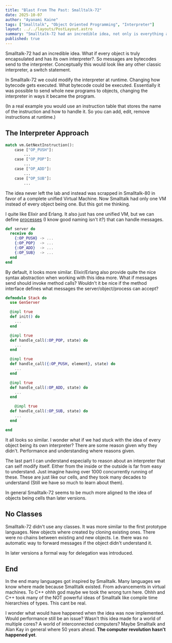 ```yaml
---
title: "Blast From The Past: Smalltalk-72"
date: 2025-10-07
author: "Ayanami Kaine"
tags: ["Smalltalk", "Object Oriented Programming", "Interpreter"]
layout: ../../layouts/PostLayout.astro
summary: "Smalltalk-72 had an incredible idea, not only is everything an object but every object is a self contained interpreter."
published: true
---
```


Smalltalk-72 had an incredible idea. What if every object is truly encapsulated and has its own interpreter?. So messages are bytecodes send to the interpreter. Conceptually this would look like any other classic interpreter, a switch statement.

In Smalltalk-72 we could modify the interpreter at runtime. Changing how bytecode gets executed. What bytecode could be executed. Essentially it was possible to send whole new programs to objects, changing the interpreter in ways it became the program.

(In a real example you would use an instruction table that stores the name of the instruction and how to handle it. So you can add, edit, remove instructions at runtime.)

## The Interpreter Approach

```python
match vm.GetNextInstruction():
    case ["OP_PUSH"]:
        ...
    case ["OP_POP"]:
        ...
    case ["OP_ADD"]:
        ...
    case ["OP_SUB"]:
        ...
```

The idea never left the lab and instead was scrapped in Smalltalk-80 in favor of a complete unified Virtual Machine. Now Smalltalk had only one VM instead of every object being one. But this got me thinking.

I quite like Elixir and Erlang. It also just has one unified VM, but we can define [processes](https://hexdocs.pm/elixir/Process.html) (I know good naming isn't it?) that can handle messages.

```elixir
def server do
  receive do
    {:OP_PUSH} -> ...
    {:OP_POP}  -> ...
    {:OP_ADD}  -> ...
    {:OP_SUB}  -> ...
  end
end
```

By default, it looks more similar. Elixir/Erlang also provide quite the nice syntax abstraction when working with this idea more. What if messages send should invoke method calls? Wouldn't it be nice if the method interface defines what messages the server/object/process can accept?

```elixir
defmodule Stack do
  use GenServer

  @impl true
  def init() do
    ...
  end

  @impl true
  def handle_call(:OP_POP, state) do
    ...
  end

  @impl true
  def handle_call({:OP_PUSH, element}, state) do
    ...
  end

  @impl true
  def handle_call(:OP_ADD, state) do
    ...
  end

    @impl true
  def handle_call(:OP_SUB, state) do
    ...
  end

end
```

It all looks so similar. I wonder what if we had stuck with the idea of every object being its own interpreter? There are some reason given why they didn't. Performance and understanding where reasons given.

The last part I can understand especially to reason about an interpreter that can self modify itself. Either from the inside or the outside is far from easy to understand. Just imagine having over 1000 concurrently running of these. These are just like our cells, and they took many decades to understand (Still we have so much to learn about them).

In general Smalltalk-72 seems to be much more aligned to the idea of objects being cells than later versions.

## No Classes

Smalltalk-72 didn't use any classes. It was more similar to the first prototype languages. New objects where created by cloning existing ones. There were no chains between existing and new objects. I.e. there was no automatic way to forward messages if the object didn't understand it.

In later versions a formal way for delegation was introduced. 

## End

In the end many languages got inspired by Smalltalk. Many languages we know where made because Smalltalk existed. From advancements in virtual machines. To C++ ohhh god maybe we took the wrong turn here. Ohhh and C++ took many of the NOT powerful ideas of Smalltalk like compile time hierarchies of types. This cant be real.

I wonder what would have happened when the idea was now implemented. Would performance still be an issue? Wasn't this idea made for a world of multiple cores? A world of interconnected computers? Maybe Smalltalk and Alan Kay in general where 50 years ahead. **The computer revolution hasn't happened yet**.
